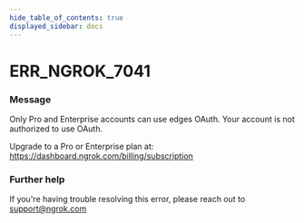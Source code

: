 ```yaml
---
hide_table_of_contents: true
displayed_sidebar: docs
---
```



# ERR_NGROK_7041

### Message
Only Pro and Enterprise accounts can use edges OAuth.
Your account is not authorized to use OAuth.  

Upgrade to a Pro or Enterprise plan at: https://dashboard.ngrok.com/billing/subscription

<ErrorDetails error='err_ngrok_7041' />


### Further help
If you're having trouble resolving this error, please reach out to [support@ngrok.com](mailto:support@ngrok.com?subject=Help%20with%20ERR_NGROK_7041)

